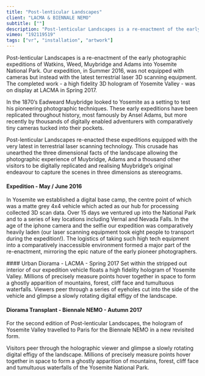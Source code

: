 ```yaml
---
title: "Post-lenticular Landscapes"
client: "LACMA & BIENNALE NEMO"
subtitle: [""]
description: "Post-lenticular Landscapes is a re-enactment of the early photographic expeditions of Watkins, Weed, Muybridge and Adams into Yosemite National Park."
vimeo: "192119519"
tags: ["vr", "installation", "artwork"]
---
```



Post-lenticular Landscapes is a re-enactment of the early photographic expeditions of Watkins, Weed, Muybridge and Adams into Yosemite National Park. Our expedition, in Summer 2016, was not equipped with cameras but instead with the latest terrestrial laser 3D scanning equipment. The completed work - a high fidelity 3D hologram of Yosemite Valley - was on display at LACMA in Spring 2017.

In the 1870’s Eadweard Muybridge looked to Yosemite as a setting to test his pioneering photographic techniques. These early expeditions have been replicated throughout history, most famously by Ansel Adams, but more recently by thousands of digitally enabled adventurers with comparatively tiny cameras tucked into their pockets.

Post-lenticular Landscapes re-enacted these expeditions equipped with the very latest in terrestrial laser scanning technology. This crusade has unearthed the three dimensional facts of the landscape allowing the photographic experience of Muybridge, Adams and a thousand other visitors to be digitally replicated and realising Muybridge’s original endeavour to capture the scenes in three dimensions as stereograms.

#### Expedition - May / June 2016

In Yosemite we established a digital base camp, the centre point of which was a matte grey 4x4 vehicle which acted as our hub for processing collected 3D scan data. Over 15 days we ventured up into the National Park and to a series of key locations including Vernal and Nevada Falls. In the age of the iphone camera and the selfie our expedition was comparatively heavily laden (our laser scanning equipment took eight people to transport during the expedition!). The logistics of taking such high tech equipment into a comparatively inaccessible environment formed a major part of the re-enactment, mirroring the epic nature of the early pioneer photographers.

<ImageMagic href="post-lenticular-landscapes-A07.jpg" />
<ImageMagic href="post-lenticular-landscapes-A06.jpg" />
#### Urban Diorama - LACMA - Spring 2017 Set within the stripped out interior of
our expedition vehicle floats a high fidelity hologram of Yosemite Valley.
Millions of precisely measure points hover together in space to form a ghostly
apparition of mountains, forest, cliff face and tumultuous waterfalls. Viewers
peer through a series of eyeholes cut into the side of the vehicle and glimpse a
slowly rotating digital effigy of the landscape.

<ImageMagic href="post-lenticular-landscapes-B03.jpg" />
<ImageMagic href="post-lenticular-landscapes-B13.jpg" />
<ImageMagic href="post-lenticular-landscapes-B05.jpg" />
<ImageMagic href="post-lenticular-landscapes-A12.jpg" />

#### Diorama Transplant - Biennale NEMO - Autumn 2017

For the second edition of Post-lenticular Landscapes, the hologram of Yosemite Valley travelled to Paris for the Biennale NEMO in a new revisited form.

Visitors peer through the holographic viewer and glimpse a slowly rotating digital effigy of the landscape. Millions of precisely measure points hover together in space to form a ghostly apparition of mountains, forest, cliff face and tumultuous waterfalls of the Yosemite National Park.

<InlineImages>
  <ImageMagic href="PLL_Render_1.jpg" caption="Installation Render" />
  <ImageMagic href="PLL_Render_2.jpg" />
</InlineImages>
<ImageMagic href="post-lenticular-landscapes-A11.jpg" />
